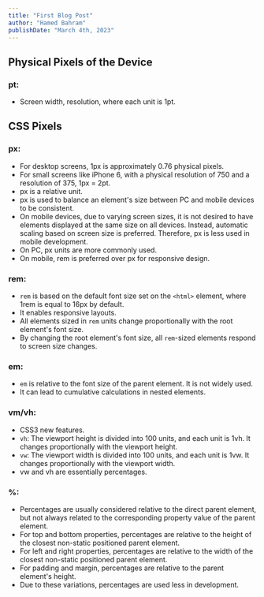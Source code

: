 ```yaml
---
title: "First Blog Post"
author: "Hamed Bahram"
publishDate: "March 4th, 2023"
---
```


## Physical Pixels of the Device

### pt:

- Screen width, resolution, where each unit is 1pt.

## CSS Pixels

### px:

- For desktop screens, 1px is approximately 0.76 physical pixels.
- For small screens like iPhone 6, with a physical resolution of 750 and a resolution of 375, 1px = 2pt.
- px is a relative unit.
- px is used to balance an element's size between PC and mobile devices to be consistent.
- On mobile devices, due to varying screen sizes, it is not desired to have elements displayed at the same size on all devices. Instead, automatic scaling based on screen size is preferred. Therefore, px is less used in mobile development.
- On PC, px units are more commonly used.
- On mobile, rem is preferred over px for responsive design.

### rem:

- `rem` is based on the default font size set on the `<html>` element, where 1rem is equal to 16px by default.
- It enables responsive layouts.
- All elements sized in `rem` units change proportionally with the root element's font size.
- By changing the root element's font size, all `rem`-sized elements respond to screen size changes.

### em:

- `em` is relative to the font size of the parent element. It is not widely used.
- It can lead to cumulative calculations in nested elements.

### vm/vh:

- CSS3 new features.
- `vh`: The viewport height is divided into 100 units, and each unit is 1vh. It changes proportionally with the viewport height.
- `vw`: The viewport width is divided into 100 units, and each unit is 1vw. It changes proportionally with the viewport width.
- vw and vh are essentially percentages.

### %:

- Percentages are usually considered relative to the direct parent element, but not always related to the corresponding property value of the parent element.
- For top and bottom properties, percentages are relative to the height of the closest non-static positioned parent element.
- For left and right properties, percentages are relative to the width of the closest non-static positioned parent element.
- For padding and margin, percentages are relative to the parent element's height.
- Due to these variations, percentages are used less in development.
